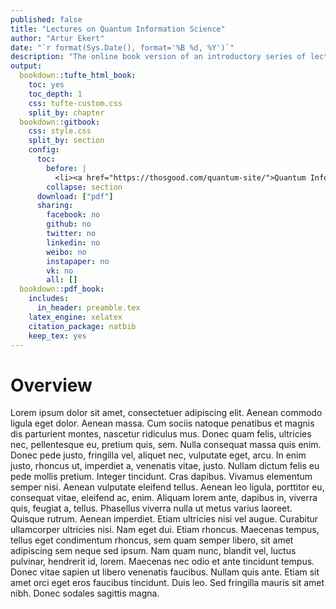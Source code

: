 ```yaml
--- 
published: false
title: "Lectures on Quantum Information Science"
author: "Artur Ekert"
date: "`r format(Sys.Date(), format='%B %d, %Y')`"
description: "The online book version of an introductory series of lectures on quantum computing."
output:
  bookdown::tufte_html_book:
    toc: yes
    toc_depth: 1
    css: tufte-custom.css
    split_by: chapter
  bookdown::gitbook:
    css: style.css
    split_by: section
    config:
      toc:
        before: |
          <li><a href="https://thosgood.com/quantum-site/">Quantum Information Science</a></li>
        collapse: section
      download: ["pdf"]
      sharing:
        facebook: no
        github: no
        twitter: no
        linkedin: no
        weibo: no
        instapaper: no
        vk: no
        all: []
  bookdown::pdf_book:
    includes:
      in_header: preamble.tex
    latex_engine: xelatex
    citation_package: natbib
    keep_tex: yes
---
```


# Overview {-}

Lorem ipsum dolor sit amet, consectetuer adipiscing elit. Aenean commodo ligula eget dolor. Aenean massa. Cum sociis natoque penatibus et magnis dis parturient montes, nascetur ridiculus mus. Donec quam felis, ultricies nec, pellentesque eu, pretium quis, sem. Nulla consequat massa quis enim. Donec pede justo, fringilla vel, aliquet nec, vulputate eget, arcu. In enim justo, rhoncus ut, imperdiet a, venenatis vitae, justo. Nullam dictum felis eu pede mollis pretium. Integer tincidunt. Cras dapibus. Vivamus elementum semper nisi. Aenean vulputate eleifend tellus. Aenean leo ligula, porttitor eu, consequat vitae, eleifend ac, enim. Aliquam lorem ante, dapibus in, viverra quis, feugiat a, tellus. Phasellus viverra nulla ut metus varius laoreet. Quisque rutrum. Aenean imperdiet. Etiam ultricies nisi vel augue. Curabitur ullamcorper ultricies nisi. Nam eget dui. Etiam rhoncus. Maecenas tempus, tellus eget condimentum rhoncus, sem quam semper libero, sit amet adipiscing sem neque sed ipsum. Nam quam nunc, blandit vel, luctus pulvinar, hendrerit id, lorem. Maecenas nec odio et ante tincidunt tempus. Donec vitae sapien ut libero venenatis faucibus. Nullam quis ante. Etiam sit amet orci eget eros faucibus tincidunt. Duis leo. Sed fringilla mauris sit amet nibh. Donec sodales sagittis magna.




\newcommand{\bra}[1]{\langle#1|}
\newcommand{\ket}[1]{|#1\rangle}
\newcommand{\proj}[1]{|#1\rangle\langle#1|}
\newcommand{\braket}[1]{\langle#1\rangle}
\newcommand{\av}[1]{\braket{#1}}
\newcommand{\tr}{\operatorname{tr}}
\newcommand{\id}{\operatorname{id}}
\newcommand{\half}{{\frac12}}

